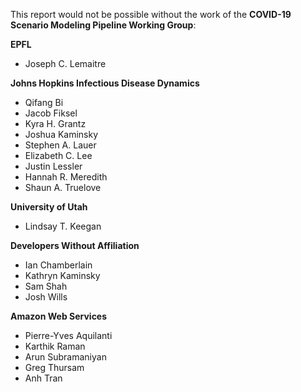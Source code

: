 
This report would not be possible without the work of the **COVID-19 Scenario Modeling Pipeline
Working Group**:

**EPFL**

* Joseph C. Lemaitre

**Johns Hopkins Infectious Disease Dynamics**

* Qifang Bi
* Jacob Fiksel
* Kyra H. Grantz
* Joshua Kaminsky
* Stephen A. Lauer
* Elizabeth C. Lee
* Justin Lessler
* Hannah R. Meredith
* Shaun A. Truelove


**University of Utah**

* Lindsay T. Keegan

**Developers Without Affiliation**

* Ian Chamberlain
* Kathryn Kaminsky
* Sam Shah
* Josh Wills


**Amazon Web Services**

* Pierre-Yves Aquilanti
* Karthik Raman
* Arun Subramaniyan
* Greg Thursam
* Anh Tran


